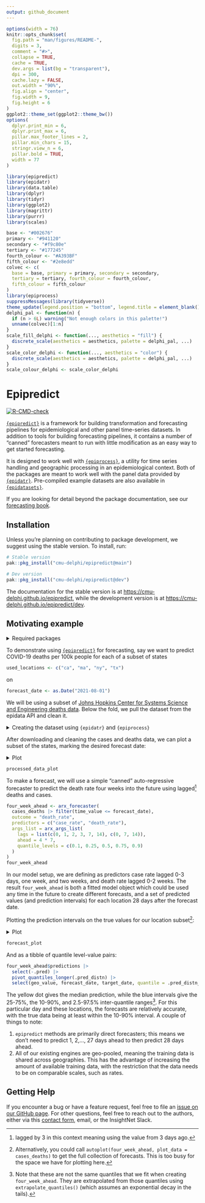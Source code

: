 ```yaml
---
output: github_document
---
```


<!-- README.md is generated from README.Rmd. Please edit that file -->

```r
options(width = 76)
knitr::opts_chunk$set(
  fig.path = "man/figures/README-",
  digits = 3,
  comment = "#>",
  collapse = TRUE,
  cache = TRUE,
  dev.args = list(bg = "transparent"),
  dpi = 300,
  cache.lazy = FALSE,
  out.width = "90%",
  fig.align = "center",
  fig.width = 9,
  fig.height = 6
)
ggplot2::theme_set(ggplot2::theme_bw())
options(
  dplyr.print_min = 6,
  dplyr.print_max = 6,
  pillar.max_footer_lines = 2,
  pillar.min_chars = 15,
  stringr.view_n = 6,
  pillar.bold = TRUE,
  width = 77
)
```
```r
library(epipredict)
library(epidatr)
library(data.table)
library(dplyr)
library(tidyr)
library(ggplot2)
library(magrittr)
library(purrr)
library(scales)
```

```r
base <- "#002676"
primary <- "#941120"
secondary <- "#f9c80e"
tertiary <- "#177245"
fourth_colour <- "#A393BF"
fifth_colour <- "#2e8edd"
colvec <- c(
  base = base, primary = primary, secondary = secondary,
  tertiary = tertiary, fourth_colour = fourth_colour,
  fifth_colour = fifth_colour
)
library(epiprocess)
suppressMessages(library(tidyverse))
theme_update(legend.position = "bottom", legend.title = element_blank())
delphi_pal <- function(n) {
  if (n > 6L) warning("Not enough colors in this palette!")
  unname(colvec)[1:n]
}
scale_fill_delphi <- function(..., aesthetics = "fill") {
  discrete_scale(aesthetics = aesthetics, palette = delphi_pal, ...)
}
scale_color_delphi <- function(..., aesthetics = "color") {
  discrete_scale(aesthetics = aesthetics, palette = delphi_pal, ...)
}
scale_colour_delphi <- scale_color_delphi
```

# Epipredict

<!-- badges: start -->
[![R-CMD-check](https://github.com/cmu-delphi/epipredict/actions/workflows/R-CMD-check.yaml/badge.svg)](https://github.com/cmu-delphi/epipredict/actions/workflows/R-CMD-check.yaml)
<!-- badges: end -->

[`{epipredict}`](https://cmu-delphi.github.io/epipredict/) is a framework for building transformation and forecasting pipelines for epidemiological and other panel time-series datasets.
In addition to tools for building forecasting pipelines, it contains a number of “canned” forecasters meant to run with little modification as an easy way to get started forecasting.

It is designed to work well with
[`{epiprocess}`](https://cmu-delphi.github.io/epiprocess/), a utility for time series handling and geographic processing in an epidemiological context.
Both of the packages are meant to work well with the panel data provided by
[`{epidatr}`](https://cmu-delphi.github.io/epidatr/).
Pre-compiled example datasets are also available in
[`{epidatasets}`](https://cmu-delphi.github.io/epidatasets/).

If you are looking for detail beyond the package documentation, see our
[forecasting book](https://cmu-delphi.github.io/delphi-tooling-book/).


## Installation

Unless you’re planning on contributing to package development, we suggest using the stable version.
To install, run:

```r
# Stable version
pak::pkg_install("cmu-delphi/epipredict@main")

# Dev version
pak::pkg_install("cmu-delphi/epipredict@dev")
```

The documentation for the stable version is at
<https://cmu-delphi.github.io/epipredict>, while the development version is at
<https://cmu-delphi.github.io/epipredict/dev>.


## Motivating example


<details>
<summary> Required packages </summary>

```r
library(epipredict)
library(epidatr)
library(epiprocess)
library(dplyr)
library(ggplot2)
```
</details>

To demonstrate using [`{epipredict}`](https://cmu-delphi.github.io/epipredict/) for forecasting, say we want to
predict COVID-19 deaths per 100k people for each of a subset of states

```r
used_locations <- c("ca", "ma", "ny", "tx")
```

on

```r
forecast_date <- as.Date("2021-08-01")
```

We will be using a subset of
[Johns Hopkins Center for Systems Science and Engineering deaths data](https://cmu-delphi.github.io/delphi-epidata/api/covidcast-signals/jhu-csse.html).
Below the fold, we pull the dataset from the epidata API and clean it.

<details>
<summary> Creating the dataset using `{epidatr}` and `{epiprocess}` </summary>

This section is intended to demonstrate some of the ubiquitous cleaning operations needed to be able to forecast.
A subset of the dataset prepared here is also included ready-to-go in [`{epipredict}`](https://cmu-delphi.github.io/epipredict/) as `covid_case_death_rates`.

First we pull both `jhu-csse` cases and deaths data from the
[Delphi API](https://cmu-delphi.github.io/delphi-epidata/api/covidcast.html) using the
[`{epidatr}`](https://cmu-delphi.github.io/epidatr/) package:

```r
cases <- pub_covidcast(
  source = "jhu-csse",
  signals = "confirmed_7dav_incidence_prop",
  time_type = "day",
  geo_type = "state",
  time_values = epirange(20200601, 20211231),
  geo_values = "*"
) |>
  select(geo_value, time_value, case_rate = value)

deaths <- pub_covidcast(
  source = "jhu-csse",
  signals = "deaths_7dav_incidence_prop",
  time_type = "day",
  geo_type = "state",
  time_values = epirange(20200601, 20211231),
  geo_values = "*"
) |>
  select(geo_value, time_value, death_rate = value)
cases_deaths <-
  full_join(cases, deaths, by = c("time_value", "geo_value")) |>
  filter(geo_value %in% used_locations) |>
  as_epi_df(as_of = as.Date("2022-01-01"))
```

Since visualizing the results on every geography is somewhat overwhelming,
we’ll only train on a subset of locations.

```r
# plotting the data as it was downloaded
cases_deaths |>
  autoplot(
    case_rate,
    death_rate,
    .color_by = "none"
  ) +
  facet_grid(
    rows = vars(.response_name),
    cols = vars(geo_value),
    scale = "free"
  ) +
  scale_x_date(date_breaks = "3 months", date_labels = "%Y %b") +
  theme(axis.text.x = element_text(angle = 90, hjust = 1))
```

As with the typical dataset, we will need to do some cleaning to
make it actually usable; we’ll use some utilities from
[`{epiprocess}`](https://cmu-delphi.github.io/epiprocess/) for this.
Specifically we'll trim outliers, especially negative values:

```r
cases_deaths <-
  cases_deaths |>
  group_by(geo_value) |>
  mutate(
    outlr_death_rate = detect_outlr_rm(
      time_value, death_rate,
      detect_negatives = TRUE
    ),
    outlr_case_rate = detect_outlr_rm(
      time_value, case_rate,
      detect_negatives = TRUE
    )
  ) |>
  unnest(cols = starts_with("outlr"), names_sep = "_") |>
  ungroup() |>
  mutate(
    death_rate = outlr_death_rate_replacement,
    case_rate = outlr_case_rate_replacement
  ) |>
  select(geo_value, time_value, case_rate, death_rate)
```
</details>

After downloading and cleaning the cases and deaths data, we can plot
a subset of the states, marking the desired forecast date:

<details>
<summary> Plot </summary>

```r
forecast_date_label <-
  tibble(
    geo_value = rep(used_locations, 2),
    .response_name = c(rep("case_rate", 4), rep("death_rate", 4)),
    dates = rep(forecast_date - 7 * 2, 2 * length(used_locations)),
    heights = c(rep(150, 4), rep(0.75, 4))
  )
processed_data_plot <-
  cases_deaths |>
  filter(geo_value %in% used_locations) |>
  autoplot(
    case_rate,
    death_rate,
    .color_by = "none"
  ) +
  facet_grid(
    rows = vars(.response_name),
    cols = vars(geo_value),
    scale = "free"
  ) +
  geom_vline(aes(xintercept = forecast_date)) +
  geom_text(
    data = forecast_date_label,
    aes(x = dates, label = "forecast\ndate", y = heights),
    size = 3, hjust = "right"
  ) +
  scale_x_date(date_breaks = "3 months", date_labels = "%Y %b") +
  theme(axis.text.x = element_text(angle = 90, hjust = 1))
```
</details>
```r
processed_data_plot
```

To make a forecast, we will use a simple “canned” auto-regressive forecaster to
predict the death rate four weeks into the future using lagged[^3] deaths and
cases.

[^3]: lagged by 3 in this context meaning using the value from 3 days ago.

```r
four_week_ahead <- arx_forecaster(
  cases_deaths |> filter(time_value <= forecast_date),
  outcome = "death_rate",
  predictors = c("case_rate", "death_rate"),
  args_list = arx_args_list(
    lags = list(c(0, 1, 2, 3, 7, 14), c(0, 7, 14)),
    ahead = 4 * 7,
    quantile_levels = c(0.1, 0.25, 0.5, 0.75, 0.9)
  )
)
four_week_ahead
```

In our model setup, we are defining as predictors case rate lagged 0-3
days, one week, and two weeks, and death rate lagged 0-2 weeks.
The result `four_week_ahead` is both a fitted model object which could be used
any time in the future to create different forecasts, and a set of predicted
values (and prediction intervals) for each location 28 days after the forecast
date.

Plotting the prediction intervals on the true values for our location subset[^2]:

[^2]: Alternatively, you could call `autoplot(four_week_ahead, plot_data =
    cases_deaths)` to get the full collection of forecasts. This is too busy for
    the space we have for plotting here.

<details>
<summary> Plot </summary>
```r
epiworkflow <- four_week_ahead$epi_workflow
restricted_predictions <-
  four_week_ahead$predictions |>
  rename(time_value = target_date, value = .pred) |>
  mutate(.response_name = "death_rate")
forecast_plot <-
  four_week_ahead |>
  autoplot(plot_data = cases_deaths) +
  geom_vline(aes(xintercept = forecast_date)) +
  geom_text(
    data = forecast_date_label %>% filter(.response_name == "death_rate"),
    aes(x = dates, label = "forecast\ndate", y = heights),
    size = 3, hjust = "right"
  ) +
  scale_x_date(date_breaks = "3 months", date_labels = "%Y %b") +
  theme(axis.text.x = element_text(angle = 90, hjust = 1))
```
</details>

```r
forecast_plot
```

And as a tibble of quantile level-value pairs:
```r
four_week_ahead$predictions |>
  select(-.pred) |>
  pivot_quantiles_longer(.pred_distn) |>
  select(geo_value, forecast_date, target_date, quantile = .pred_distn_quantile_level, value = .pred_distn_value)
```

The yellow dot gives the median prediction, while the blue intervals give the
25-75%, the 10-90%, and 2.5-97.5%  inter-quantile ranges[^4].
For this particular day and these locations, the forecasts are relatively
accurate, with the true data being at least within the 10-90% interval.
A couple of things to note:

1. `epipredict` methods are primarily direct forecasters; this means we don't need to
   predict 1, 2,..., 27 days ahead to then predict 28 days ahead.
2. All of our existing engines are geo-pooled, meaning the training data is
   shared across geographies. This has the advantage of increasing the amount of
   available training data, with the restriction that the data needs to be on
   comparable scales, such as rates.

## Getting Help
If you encounter a bug or have a feature request, feel free to file an [issue on
our GitHub page](https://github.com/cmu-delphi/epipredict/issues).
For other questions, feel free to reach out to the authors, either via this
[contact form](https://docs.google.com/forms/d/e/1FAIpQLScqgT1fKZr5VWBfsaSp-DNaN03aV6EoZU4YljIzHJ1Wl_zmtg/viewform),
email, or the InsightNet Slack.

[^4]: Note that these are not the same quantiles that we fit when creating
    `four_week_ahead`. They are extrapolated from those quantiles using `extrapolate_quantiles()` (which assumes an exponential decay in the tails).
